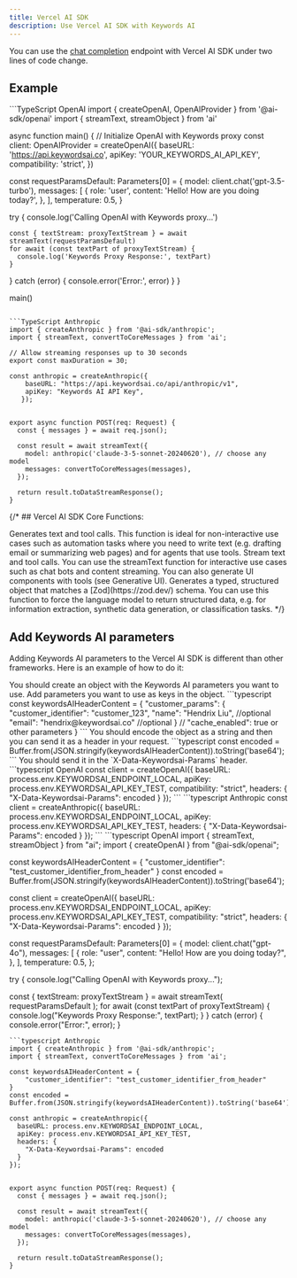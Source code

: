 ```yaml
---
title: Vercel AI SDK
description: Use Vercel AI SDK with Keywords AI
---
```


You can use the [chat completion](/api-endpoints/proxy-endpoints/chat-completions) endpoint with Vercel AI SDK under two lines of code change.
## Example
<CodeGroup>
```TypeScript OpenAI
import { createOpenAI, OpenAIProvider } from '@ai-sdk/openai'
import { streamText, streamObject } from 'ai'

async function main() {
  // Initialize OpenAI with Keywords proxy
  const client: OpenAIProvider = createOpenAI({
    baseURL: 'https://api.keywordsai.co',
    apiKey: 'YOUR_KEYWORDS_AI_API_KEY',
    compatibility: 'strict',
  })


  const requestParamsDefault: Parameters<typeof streamText>[0] = {
    model: client.chat('gpt-3.5-turbo'),
    messages: [
      {
        role: 'user',
        content: 'Hello! How are you doing today?',
      },
    ],
    temperature: 0.5,
  }

  try {
    console.log('Calling OpenAI with Keywords proxy...')

    const { textStream: proxyTextStream } = await streamText(requestParamsDefault)
    for await (const textPart of proxyTextStream) {
      console.log('Keywords Proxy Response:', textPart)
    }
  } catch (error) {
    console.error('Error:', error)
  }
}

main()
```

```TypeScript Anthropic
import { createAnthropic } from '@ai-sdk/anthropic';
import { streamText, convertToCoreMessages } from 'ai';

// Allow streaming responses up to 30 seconds
export const maxDuration = 30;

const anthropic = createAnthropic({
    baseURL: "https://api.keywordsai.co/api/anthropic/v1",
    apiKey: "Keywords AI API Key",
   });
   

export async function POST(req: Request) {
  const { messages } = await req.json();

  const result = await streamText({
    model: anthropic('claude-3-5-sonnet-20240620'), // choose any model
    messages: convertToCoreMessages(messages),
  });

  return result.toDataStreamResponse();
}
```
</CodeGroup>


{/* ## Vercel AI SDK Core Functions:

<ParamField path="generateText" type="function">
Generates text and tool calls. This function is ideal for non-interactive use cases such as automation tasks where you need to write text (e.g. drafting email or summarizing web pages) and for agents that use tools.
</ParamField>

<ParamField path="streamText" type="function">
    Stream text and tool calls. You can use the streamText function for interactive use cases such as chat bots and content streaming. You can also generate UI components with tools (see Generative UI).
</ParamField>

<ParamField path="generateObject" type="function">
    Generates a typed, structured object that matches a [Zod](https://zod.dev/) schema. You can use this function to force the language model to return structured data, e.g. for information extraction, synthetic data generation, or classification tasks.
</ParamField> */}

## Add Keywords AI parameters

Adding Keywords AI parameters to the Vercel AI SDK is different than other frameworks. Here is an example of how to do it:

<Steps>
<Step title="Specify Keywords AI params in an object">
You should create an object with the Keywords AI parameters you want to use. Add parameters you want to use as keys in the object.
```typescript
const keywordsAIHeaderContent = {
    "customer_params": {
        "customer_identifier": "customer_123",
        "name": "Hendrix Liu", //optional
        "email": "hendrix@keywordsai.co" //optional
    }
    // "cache_enabled": true or other parameters
}
```
</Step>
<Step title="Encode the object as a string">
You should encode the object as a string and then you can send it as a header in your request.
```typescript
const encoded = Buffer.from(JSON.stringify(keywordsAIHeaderContent)).toString('base64');
```
</Step>
<Step title="Add the header to your request">
You should send it in the `X-Data-Keywordsai-Params` header.
<CodeGroup>
```typescript OpenAI
const client = createOpenAI({
  baseURL: process.env.KEYWORDSAI_ENDPOINT_LOCAL,
  apiKey: process.env.KEYWORDSAI_API_KEY_TEST,
  compatibility: "strict",
  headers: {
    "X-Data-Keywordsai-Params": encoded
  }
});
```
```typescript Anthropic
const client = createAnthropic({
  baseURL: process.env.KEYWORDSAI_ENDPOINT_LOCAL,
  apiKey: process.env.KEYWORDSAI_API_KEY_TEST,
  headers: {
    "X-Data-Keywordsai-Params": encoded
  }
});
```
</CodeGroup>
</Step>
<Step title="Full example">
<CodeGroup>
```typescript OpenAI
import { streamText, streamObject } from "ai";
import { createOpenAI } from "@ai-sdk/openai";

const keywordsAIHeaderContent = {
    "customer_identifier": "test_customer_identifier_from_header"
}
const encoded = Buffer.from(JSON.stringify(keywordsAIHeaderContent)).toString('base64');

const client = createOpenAI({
  baseURL: process.env.KEYWORDSAI_ENDPOINT_LOCAL,
  apiKey: process.env.KEYWORDSAI_API_KEY_TEST,
  compatibility: "strict",
  headers: {
    "X-Data-Keywordsai-Params": encoded
  }
});

const requestParamsDefault: Parameters<typeof streamText>[0] = {
  model: client.chat("gpt-4o"),
  messages: [
    {
      role: "user",
      content: "Hello! How are you doing today?",
    },
  ],
  temperature: 0.5,
};

try {
  console.log("Calling OpenAI with Keywords proxy...");

  const { textStream: proxyTextStream } = await streamText(
    requestParamsDefault
  );
  for await (const textPart of proxyTextStream) {
    console.log("Keywords Proxy Response:", textPart);
  }
} catch (error) {
  console.error("Error:", error);
}
```
```typescript Anthropic
import { createAnthropic } from '@ai-sdk/anthropic';
import { streamText, convertToCoreMessages } from 'ai';

const keywordsAIHeaderContent = {
    "customer_identifier": "test_customer_identifier_from_header"
}
const encoded = Buffer.from(JSON.stringify(keywordsAIHeaderContent)).toString('base64');

const anthropic = createAnthropic({
  baseURL: process.env.KEYWORDSAI_ENDPOINT_LOCAL,
  apiKey: process.env.KEYWORDSAI_API_KEY_TEST,
  headers: {
    "X-Data-Keywordsai-Params": encoded
  }
});
   

export async function POST(req: Request) {
  const { messages } = await req.json();

  const result = await streamText({
    model: anthropic('claude-3-5-sonnet-20240620'), // choose any model
    messages: convertToCoreMessages(messages),
  });

  return result.toDataStreamResponse();
}
```
</CodeGroup>
</Step>
</Steps>
